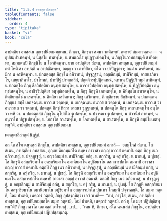 ```yaml
---
title: "1.5.4 เตจตฺตาลีสวตฺต"
tableOfContents: false
sidebar:
  order: 4
type: "tipitaka"
basket: "vi"
book: "cula"
---
```



<DynamicBreadcrumb />

<Division number="51" book="cula">

<Paragraph number="233" book="cula">
อาปตฺติยา อทสฺสเน อุกฺเขปนียกมฺมกเตน, ภิกฺขเว, ภิกฺขุนา สมฺมา วตฺติตพฺพํ. ตตฺรายํ สมฺมาวตฺตนา—  น อุปสมฺปาเทตพฺพํ, น นิสฺสโย ทาตพฺโพ, น สามเณโร อุปฏฺฐาเปตพฺโพ, น ภิกฺขุโนวาทกสมฺมุติ สาทิตพฺพา, สมฺมเตนปิ ภิกฺขุนิโย น โอวทิตพฺพา. ยาย อาปตฺติยา สํเฆน, อาปตฺติยา อทสฺสเน, อุกฺเขปนียกมฺมํ กตํ โหติ สา อาปตฺติ น อาปชฺชิตพฺพา, อญฺญา วา ตาทิสิกา, ตโต วา ปาปิฏฺฐตรา; กมฺมํ น ครหิตพฺพํ, กมฺมิกา น ครหิตพฺพา. น ปกตตฺตสฺส ภิกฺขุโน อภิวาทนํ, ปจฺจุฏฺฐานํ, อญฺชลิกมฺมํ, สามีจิกมฺมํ, อาสนาภิหาโร, เสยฺยาภิหาโร, ปาโททกํ, ปาทปีฐํ ปาทกถลิกํ, ปตฺตจีวรปฺปฏิคฺคหณํ, นหาเน ปิฏฺฐิปริกมฺมํ สาทิตพฺพํ. น ปกตตฺโต ภิกฺขุ สีลวิปตฺติยา อนุทฺธํเสตพฺโพ, น อาจารวิปตฺติยา อนุทฺธํเสตพฺโพ, น ทิฏฺฐิวิปตฺติยา อนุทฺธํเสตพฺโพ, น อาชีววิปตฺติยา อนุทฺธํเสตพฺโพ, น ภิกฺขุ ภิกฺขูหิ เภเทตพฺโพ, น คิหิทฺธโช ธาเรตพฺโพ, น ติตฺถิยทฺธโช ธาเรตพฺโพ, น ติตฺถิยา เสวิตพฺพา; ภิกฺขู เสวิตพฺพา, ภิกฺขุสิกฺขาย สิกฺขิตพฺพํ. น ปกตตฺเตน ภิกฺขุนา สทฺธึ เอกจฺฉนฺเน อาวาเส วตฺถพฺพํ, น เอกจฺฉนฺเน อนาวาเส วตฺถพฺพํ, น เอกจฺฉนฺเน อาวาเส วา อนาวาเส วา วตฺถพฺพํ, ปกตตฺตํ ภิกฺขุํ ทิสฺวา อาสนา วุฏฺฐาตพฺพํ, น ปกตตฺโต ภิกฺขุ อาสาเทตพฺโพ อนฺโต วา พหิ วา. น ปกตตฺตสฺส ภิกฺขุโน อุโปสโถ ฐเปตพฺโพ, น ปวารณา ฐเปตพฺพา, น สวจนียํ กาตพฺพํ, น อนุวาโท ปฏฺฐเปตพฺโพ, น โอกาโส กาเรตพฺโพ, น โจเทตพฺโพ, น สาเรตพฺโพ, น ภิกฺขูหิ สมฺปโยเชตพฺพนฺ”ติ.

</Paragraph>
</Division>

<Paragraph number="234" type="center" book="cula">
อาปตฺติยา อทสฺสเน อุกฺเขปนียกมฺเม

  
เตจตฺตาลีสวตฺตํ นิฏฺฐิตํ.


</Paragraph>

<Division number="52" book="cula">

<Paragraph number="235" book="cula">
อถ โข สํโฆ ฉนฺนสฺส ภิกฺขุโน, อาปตฺติยา อทสฺสเน, อุกฺเขปนียกมฺมํ อกาสิ—  อสมฺโภคํ สํเฆน. โส สํเฆน, อาปตฺติยา อทสฺสเน, อุกฺเขปนียกมฺมกโต ตมฺหา อาวาสา อญฺญํ อาวาสํ อคมาสิ. ตตฺถ ภิกฺขู เนว อภิวาเทสุํ, น ปจฺจุฏฺเฐสุํ, น อญฺชลิกมฺมํ น สามีจิกมฺมํ อกํสุ, น สกฺกรึสุ, น ครุํ กรึสุ, น มาเนสุํ, น ปูเชสุํ. โส ภิกฺขูหิ อสกฺกริยมาโน อครุกริยมาโน อมานิยมาโน อปูชิยมาโน อสกฺการปกโต ตมฺหาปิ อาวาสา อญฺญํ อาวาสํ อคมาสิ. ตตฺถปิ ภิกฺขู เนว อภิวาเทสุํ, น ปจฺจุฏฺเฐสุํ, น อญฺชลิกมฺมํ น สามีจิกมฺมํ อกํสุ, น สกฺกรึสุ, น ครุํ กรึสุ, น มาเนสุํ, น ปูเชสุํ. โส ภิกฺขูหิ อสกฺกริยมาโน อครุกริยมาโน อมานิยมาโน อปูชิยมาโน อสกฺการปกโต ตมฺหาปิ อาวาสา อญฺญํ อาวาสํ อคมาสิ. ตตฺถปิ ภิกฺขู เนว อภิวาเทสุํ, น ปจฺจุฏฺเฐสุํ, น อญฺชลิกมฺมํ น สามีจิกมฺมํ อกํสุ, น สกฺกรึสุ, น ครุํ กรึสุ, น มาเนสุํ, น ปูเชสุํ. โส ภิกฺขูหิ อสกฺกริยมาโน อครุกริยมาโน อมานิยมาโน อปูชิยมาโน อสกฺการปกโต ปุนเทว โกสมฺพึ ปจฺจาคญฺฉิ. โส สมฺมา วตฺตติ, โลมํ ปาเตติ, เนตฺถารํ วตฺตติ, ภิกฺขู อุปสงฺกมิตฺวา เอวํ วเทติ—  “อหํ, อาวุโส, สํเฆน, อาปตฺติยา อทสฺสเน, อุกฺเขปนียกมฺมกโต สมฺมา วตฺตามิ, โลมํ ปาเตมิ, เนตฺถารํ วตฺตามิ. กถํ นุ โข มยา ปฏิปชฺชิตพฺพนฺ”ติ? ภิกฺขู ภควโต เอตมตฺถํ อาโรเจสุํ …เป… . “เตน หิ, ภิกฺขเว, สํโฆ ฉนฺนสฺส ภิกฺขุโน, อาปตฺติยา อทสฺสเน, อุกฺเขปนียกมฺมํ ปฏิปฺปสฺสมฺเภตุ.
</Paragraph>
</Division>